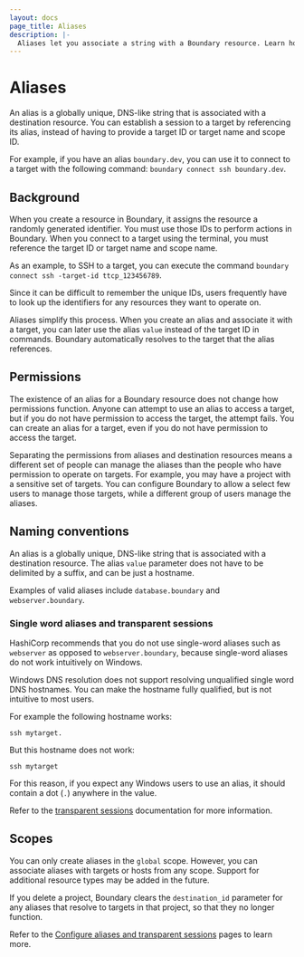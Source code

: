 ```yaml
---
layout: docs
page_title: Aliases
description: |-
  Aliases let you associate a string with a Boundary resource. Learn how to use an alias instead of a target ID when you connect.
---
```


# Aliases

An alias is a globally unique, DNS-like string that is associated with a destination resource. You can establish a session to a target by referencing its alias, instead of having to provide a target ID or target name and scope ID.

For example, if you have an alias `boundary.dev`, you can use it to connect to a target with the following command: `boundary connect ssh boundary.dev`.

## Background

When you create a resource in Boundary, it assigns the resource a randomly generated identifier. You must use those IDs to perform actions in Boundary. When you connect to a target using the terminal, you must reference the target ID or target name and scope name.

As an example, to SSH to a target, you can execute the command `boundary connect ssh -target-id ttcp_123456789`.

Since it can be difficult to remember the unique IDs, users frequently have to look up the identifiers for any resources they want to operate on.

Aliases simplify this process. When you create an alias and associate it with a target, you can later use the alias `value` instead of the target ID in commands. Boundary automatically resolves to the target that the alias references.

## Permissions

The existence of an alias for a Boundary resource does not change how permissions function. Anyone can attempt to use an alias to access a target, but if you do not have permission to access the target, the attempt fails. You can create an alias for a target, even if you do not have permission to access the target.

Separating the permissions from aliases and destination resources means a different set of people can manage the aliases than the people who have permission to operate on targets. For example, you may have a project with a sensitive set of targets. You can configure Boundary to allow a select few users to manage those targets, while a different group of users manage the aliases.

## Naming conventions

An alias is a globally unique, DNS-like string that is associated with a destination resource. The alias `value` parameter does not have to be delimited by a suffix, and can be just a hostname.

Examples of valid aliases include `database.boundary` and `webserver.boundary`.

### Single word aliases and transparent sessions

HashiCorp recommends that you do not use single-word aliases such as `webserver` as opposed to `webserver.boundary`, because single-word aliases do not work intuitively on Windows.

Windows DNS resolution does not support resolving unqualified single word DNS hostnames. You can make the hostname fully qualified, but is not intuitive to most users.

For example the following hostname works:

```
ssh mytarget.
```

But this hostname does not work:

```
ssh mytarget
```

For this reason, if you expect any Windows users to use an alias, it should contain a dot (`.`) anywhere in the value.

Refer to the [transparent sessions](/boundary/docs/concepts/transparent-sessions) documentation for more information.

## Scopes

You can only create aliases in the `global` scope. However, you can associate aliases with targets or hosts from any scope. Support for additional resource types may be added in the future.

If you delete a project, Boundary clears the `destination_id` parameter for any aliases that resolve to targets in that project, so that they no longer function.

Refer to the [Configure aliases and transparent sessions](/boundary/docs/configuration/target-aliases) pages to learn more.

